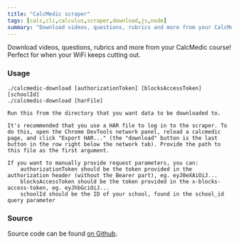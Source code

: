 ```yaml
---
title: "CalcMedic scraper"
tags: [calc,cli,calculus,scraper,download,js,node]
summary: "Download videos, questions, rubrics and more from your CalcMedic course!"
---
```


Download videos, questions, rubrics and more from your CalcMedic course! Perfect for when your WiFi keeps cutting out.    

### Usage
```
./calcmedic-download [authorizationToken] [blocksAccessToken] [schoolId]
./calcmedic-download [harFile]

Run this from the directory that you want data to be downloaded to.

It's recommended that you use a HAR file to log in to the scraper. To do this, open the Chrome DevTools network panel, reload a calcmedic page, and click "Export HAR..." (the "download" button is the last button in the row right below the network tab). Provide the path to this file as the first argument.

If you want to manually provide request parameters, you can:
    authorizationToken should be the token provided in the authorization header (without the Bearer part), eg. eyJ0eXAiOiJ...
    blocksAccessToken should be the token provided in the x-blocks-access-token, eg. eyJhbGciOiJ...
    schoolId should be the ID of your school, found in the school_id query parameter 
```

### Source
Source code can be found [on Github](https://github.com/realprogrammer5000/calcmedic-download).
